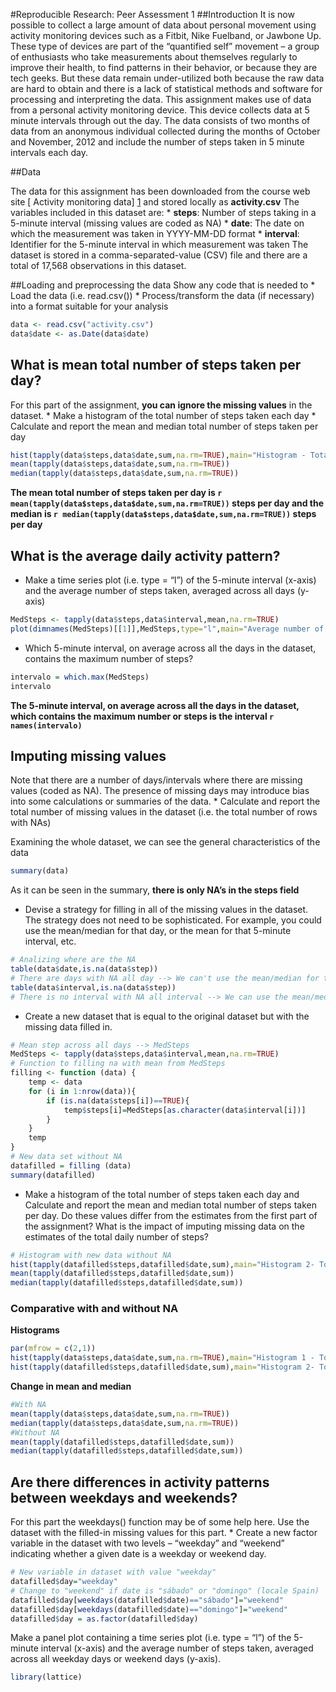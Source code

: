 #Reproducible Research: Peer Assessment 1
##Introduction
It is now possible to collect a large amount of data about personal movement using activity monitoring devices such as a Fitbit, Nike Fuelband, or Jawbone Up. These type of devices are part of the “quantified self” movement – a group of enthusiasts who take measurements about themselves regularly to improve their health, to find patterns in their behavior, or because they are tech geeks. But these data remain under-utilized both because the raw data are hard to obtain and there is a lack of statistical methods and software for processing and interpreting the data.
This assignment makes use of data from a personal activity monitoring device. This device collects data at 5 minute intervals through out the day. The data consists of two months of data from an anonymous individual collected during the months of October and November, 2012 and include the number of steps taken in 5 minute intervals each day.

##Data

The data for this assignment has been downloaded from the course web site [ Activity monitoring data] [1] and stored locally as __activity.csv__
The variables included in this dataset are:
* __steps__: Number of steps taking in a 5-minute interval (missing values are
coded as NA)
* __date__: The date on which the measurement was taken in YYYY-MM-DD
format
* __interval__: Identifier for the 5-minute interval in which measurement was taken
The dataset is stored in a comma-separated-value (CSV) file and there are a total of 17,568 observations in this dataset.

##Loading and preprocessing the data
Show any code that is needed to
* Load the data (i.e. read.csv())
* Process/transform the data (if necessary) into a format suitable for your
analysis

```r
data <- read.csv("activity.csv")
data$date <- as.Date(data$date)
```

## What is mean total number of steps taken per day?
For this part of the assignment, __you can ignore the missing values__ in the dataset.
* Make a histogram of the total number of steps taken each day
* Calculate and report the mean and median total number of steps taken per day

```r
hist(tapply(data$steps,data$date,sum,na.rm=TRUE),main="Histogram - Total number of steps taken each day",col="red",xlab="Number of steps per day")
mean(tapply(data$steps,data$date,sum,na.rm=TRUE))
median(tapply(data$steps,data$date,sum,na.rm=TRUE))
```

__The mean total number of steps taken per day is `r mean(tapply(data$steps,data$date,sum,na.rm=TRUE))` steps per day and the median is `r median(tapply(data$steps,data$date,sum,na.rm=TRUE))` steps per day__

## What is the average daily activity pattern?
* Make a time series plot (i.e. type = "l") of the 5-minute interval (x-axis) and the average number of steps taken, averaged across all days (y-axis)

```r
MedSteps <- tapply(data$steps,data$interval,mean,na.rm=TRUE)
plot(dimnames(MedSteps)[[1]],MedSteps,type="l",main="Average number of steps in interval of 5 minutes",xlab="Minute of the day",ylab="Steps per 5 minute")
```

* Which 5-minute interval, on average across all the days in the dataset, contains the maximum number of steps?
```r
intervalo = which.max(MedSteps)
intervalo
```
__The 5-minute interval, on average across all the days in the dataset, which contains the maximum number or steps is the interval `r names(intervalo)`__


## Imputing missing values
Note that there are a number of days/intervals where there are missing values (coded as NA). The presence of missing days may introduce bias into some
calculations or summaries of the data.
* Calculate and report the total number of missing values in the dataset
(i.e. the total number of rows with NAs)

Examining the whole dataset, we can see the general characteristics of the data
```r
summary(data)
```
As it can be seen in the summary, __there is only NA's in the steps field__

* Devise a strategy for filling in all of the missing values in the dataset. The strategy does not need to be sophisticated. For example, you could use the mean/median for that day, or the mean for that 5-minute interval, etc.
```r
# Analizing where are the NA
table(data$date,is.na(data$step))
# There are days with NA all day --> We can't use the mean/median for that day
table(data$interval,is.na(data$step))
# There is no interval with NA all interval --> We can use the mean/media for each interval as a strategy for filling the NA
```

* Create a new dataset that is equal to the original dataset but with the missing data filled in.
```r
# Mean step across all days --> MedSteps
MedSteps <- tapply(data$steps,data$interval,mean,na.rm=TRUE)
# Function to filling na with mean from MedSteps
filling <- function (data) {
    temp <- data
    for (i in 1:nrow(data)){
        if (is.na(data$steps[i])==TRUE){
            temp$steps[i]=MedSteps[as.character(data$interval[i])]
        }
    }
    temp
}
# New data set without NA
datafilled = filling (data)
summary(datafilled)
```

* Make a histogram of the total number of steps taken each day and Calculate and report the mean and median total number of steps taken per day. Do these values differ from the estimates from the first part of the assignment? What is the impact of imputing missing data on the estimates of the total daily number of steps?

```r
# Histogram with new data without NA
hist(tapply(datafilled$steps,datafilled$date,sum),main="Histogram 2- Total number of steps taken each day (filled NA)",col="red",xlab="Number of steps per day")
mean(tapply(datafilled$steps,datafilled$date,sum))
median(tapply(datafilled$steps,datafilled$date,sum))
```

### Comparative with and without NA
__Histograms__
```r
par(mfrow = c(2,1))
hist(tapply(data$steps,data$date,sum,na.rm=TRUE),main="Histogram 1 - Total number of steps taken each day",col="red",xlab="Number of steps per day")
hist(tapply(datafilled$steps,datafilled$date,sum),main="Histogram 2- Total number of steps taken each day (filled NA)",col="red",xlab="Number of steps per day")
```
__Change in mean and median__
```r
#With NA
mean(tapply(data$steps,data$date,sum,na.rm=TRUE))
median(tapply(data$steps,data$date,sum,na.rm=TRUE))
#Without NA
mean(tapply(datafilled$steps,datafilled$date,sum))
median(tapply(datafilled$steps,datafilled$date,sum))
```

## Are there differences in activity patterns between weekdays and weekends?
For this part the weekdays() function may be of some help here. Use the dataset with the filled-in missing values for this part.
* Create a new factor variable in the dataset with two levels – “weekday” and “weekend” indicating whether a given date is a weekday or weekend day.
```r
# New variable in dataset with value "weekday"
datafilled$day="weekday"
# Change to "weekend" if date is "sábado" or "domingo" (locale Spain)
datafilled$day[weekdays(datafilled$date)=="sábado"]="weekend"
datafilled$day[weekdays(datafilled$date)=="domingo"]="weekend"
datafilled$day = as.factor(datafilled$day)
```

Make a panel plot containing a time series plot (i.e. type = "l") of the 5-minute interval (x-axis) and the average number of steps taken, averaged across all weekday days or weekend days (y-axis).
```r
library(lattice)

```



[1]: https://d396qusza40orc.cloudfront.net/repdata%2Fdata%2Factivity.zip "Activity Monitoring Data"